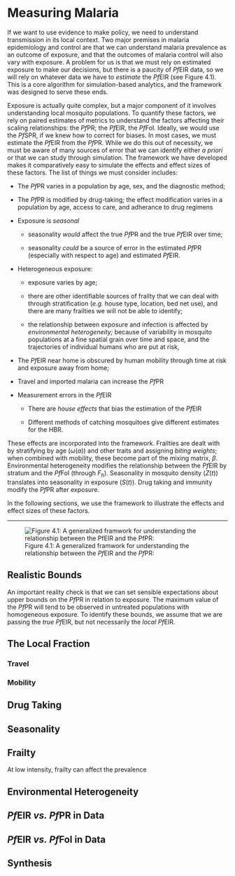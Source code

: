 # Measuring Malaria 

If we want to use evidence to make policy, we need to understand transmission in its local context. Two major premises in malaria epidemiology and control are that we can understand malaria prevalence as an outcome of exposure, and that the outcomes of malaria control will also vary with exposure. A problem for us is that we must rely on estimated exposure to make our decisions, but there is a paucity of *Pf*EIR data, so we will rely on whatever data we have to *estimate* the *Pf*EIR (see Figure 4.1). This is a core algorithm for simulation-based analytics, and the framework was designed to serve these ends.  

Exposure is actually quite complex, but a major component of it involves understanding local mosquito populations. To quantify these factors, we rely on paired estimates of metrics to understand the factors affecting their scaling relationships: the *Pf*PR; the *Pf*EIR, the *Pf*FoI. Ideally, we would use the *Pf*SPR, if we knew how to correct for biases.  In most cases, we must estimate the *Pf*EIR from the *Pf*PR. While we do this out of necessity, we must be aware of many sources of error that we can identify either *a priori* or that we can study through simulation. The framework we have developed makes it comparatively easy to simulate the effects and effect sizes of these factors. The list of things we must consider includes:  

+ The *Pf*PR varies in a population by age, sex, and the diagnostic method; 

+ The *Pf*PR is modified by drug-taking; the effect modification varies in a population by age, access to care, and adherance to drug regimens

+ Exposure is *seasonal* 

    - seasonality *would* affect the true *Pf*PR and the true *Pf*EIR over time; 
    
    - seasonality *could* be a source of error in the estimated *Pf*PR (especially with respect to age) and estimated *Pf*EIR. 

+ Heterogeneous exposure:

    - exposure varies by age; 
    
    - there are other identifiable sources of frailty that we can deal with through stratification (*e.g.* house type, location, bed net use), and there are many frailties we will not be able to identify; 
    
    - the relationship between exposure and infection is affected by *environmental heterogeneity;* because of variability in mosquito populations at a fine spatial grain over time and space, and the trajectories of individual humans who are put at risk,  
    
+ The *Pf*EIR near home is obscured by human mobility through time at risk and exposure away from home; 

+ Travel and imported malaria can increase the *Pf*PR  

+ Measurement errors in the *Pf*EIR 

    - There are *house effects* that bias the estimation of the *Pf*EIR 
    
    - Different methods of catching mosquitoes give different estimates for the HBR.  

These effects are incorporated into the framework. Frailties are dealt with by stratifying by age ($\omega(a)$) and other traits and assigning *biting weights*; when combined with mobility, these become part of the mixing matrix, $\beta$. Environmental heterogeneity modifies the relationship between the *Pf*EIR by stratum and the *Pf*FoI (through $F_h$). Seasonality in mosquito density ($Z(t)$) translates into seasonality in exposure ($S(t)$). Drug taking and immunity modify the *Pf*PR after exposure. 

In the following sections, we use the framework to illustrate the effects and effect sizes of these factors. 

*** 

![Figure 4.1: A generalized framwork for understanding the relationship between the *Pf*EIR and the *Pf*PR: ](./Figures/Estimation.png)

## Realistic Bounds 

An important reality check is that we can set sensible expectations about upper bounds on the *Pf*PR in relation to exposure. The maximum value of the *Pf*PR will tend to be observed in untreated populations with homogeneous exposure. To identify these bounds, we assume that we are passing the *true* *Pf*EIR, but not necessarily the *local* *Pf*EIR. 

## The Local Fraction 

### Travel 

### Mobility 


## Drug Taking 

## Seasonality 

## Frailty

At low intensity, frailty can affect the prevalence 

## Environmental Heterogeneity  

## *Pf*EIR *vs.* *Pf*PR in Data 

## *Pf*EIR *vs.* *Pf*FoI in Data 

## Synthesis 




